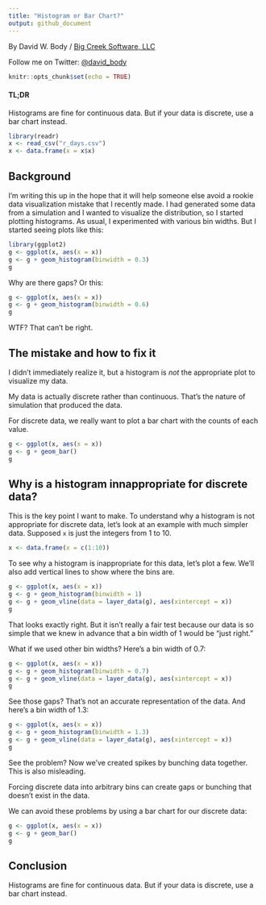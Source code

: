 ```yaml
---
title: "Histogram or Bar Chart?"
output: github_document
---
```


By David W. Body / [Big Creek Software, LLC](https://www.bigcreek.com/)

Follow me on Twitter: [\@david_body](https://twitter.com/david_body)

```r
knitr::opts_chunk$set(echo = TRUE)
```

#### TL;DR

Histograms are fine for continuous data. But if your data is discrete, use a bar chart instead.

```r
library(readr)
x <- read_csv("r_days.csv")
x <- data.frame(x = x$x)
```

## Background

I'm writing this up in the hope that it will help someone else avoid a rookie data visualization mistake that I recently made. I had generated some data from a simulation and I wanted to visualize the distribution, so I started plotting histograms. As usual, I experimented with various bin widths. But I started seeing plots like this:

```r
library(ggplot2)
g <- ggplot(x, aes(x = x))
g <- g + geom_histogram(binwidth = 0.3)
g
```

Why are there gaps? Or this:

```r
g <- ggplot(x, aes(x = x))
g <- g + geom_histogram(binwidth = 0.6)
g
```

WTF? That can't be right.

## The mistake and how to fix it

I didn't immediately realize it, but a histogram is *not* the appropriate plot to visualize my data.

My data is actually discrete rather than continuous. That's the nature of simulation that produced the data.

For discrete data, we really want to plot a bar chart with the counts of each value.

```r
g <- ggplot(x, aes(x = x))
g <- g + geom_bar()
g
```

## Why is a histogram innappropriate for discrete data?

This is the key point I want to make. To understand why a histogram is not appropriate for discrete data, let's look at an example with much simpler data. Supposed `x` is just the integers from 1 to 10.

```r
x <- data.frame(x = c(1:10))
```

To see why a histogram is inappropriate for this data, let's plot a few. We'll also add vertical lines to show where the bins are.

```r
g <- ggplot(x, aes(x = x))
g <- g + geom_histogram(binwidth = 1)
g <- g + geom_vline(data = layer_data(g), aes(xintercept = x))
g
```

That looks exactly right. But it isn't really a fair test because our data is so simple that we knew in advance that a bin width of 1 would be "just right."

What if we used other bin widths? Here's a bin width of 0.7:

```r
g <- ggplot(x, aes(x = x))
g <- g + geom_histogram(binwidth = 0.7)
g <- g + geom_vline(data = layer_data(g), aes(xintercept = x))
g
```

See those gaps? That's not an accurate representation of the data. And here's a bin width of 1.3:

```r
g <- ggplot(x, aes(x = x))
g <- g + geom_histogram(binwidth = 1.3)
g <- g + geom_vline(data = layer_data(g), aes(xintercept = x))
g
```

See the problem? Now we've created spikes by bunching data together. This is also misleading.

Forcing discrete data into arbitrary bins can create gaps or bunching that doesn't exist in the data.

We can avoid these problems by using a bar chart for our discrete data:

```r
g <- ggplot(x, aes(x = x))
g <- g + geom_bar()
g
```

## Conclusion

Histograms are fine for continuous data. But if your data is discrete, use a bar chart instead.
